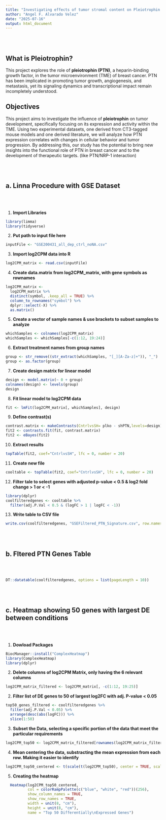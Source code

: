 ```yaml
---
title: "Investigating effects of tumor stromal content on Pleiotrophin (PTN) signaling in mouse models of Triple Negative Breast Cancer"
author: "Angel F. Alvarado Velez"
date: "2025-07-16"
output: html_document
---
```


<br><br>

## What is Pleiotrophin?

This project explores the role of **pleiotrophin (PTN)**, a heparin-binding growth factor, in the tumor microenvironment (TME) of breast cancer. PTN has been implicated in promoting tumor growth, angiogenesis, and metastasis, yet its signaling dynamics and transcriptional impact remain incompletely understood.

## Objectives

This project aims to investigate the influence of **pleiotrophin** on tumor development, specifically focusing on its expression and activity within the TME. Using two experimental datasets, one derived from CT3-tagged mouse models and one derived literature, we will analyze how PTN expression correlates with changes in cellular behavior and tumor progression. By addressing this, our study has the potential to bring new insights into the functional role of PTN in breast cancer and to the development of therapeutic targets. (like PTN/NRP-1 interaction)

<br><br>

## a. Linna Procedure with GSE Dataset

<br><br>

1.  **Import Libraries**

```r
library(limma)
library(tidyverse)
```

2.  **Put path to input file here**

```r
inputFile <- "GSE200431_all_dep_ctrl_noNA.csv"
```

3.  **Import log2CPM data into R**

```r
log2CPM_matrix <- read.csv(inputFile)  
```

4.  **Create data.matrix from log2CPM_matrix, with gene symbols as rownames**

```r
log2CPM_matrix <-                     
  log2CPM_matrix %>%
  distinct(symbol, .keep_all = TRUE) %>%
  column_to_rownames("symbol") %>%
  dplyr::select(-X) %>%
  as.matrix()
```

5.  **Create a vector of sample names & use brackets to subset samples to analyze**

```r
whichSamples <- colnames(log2CPM_matrix)
whichSamples <- whichSamples[-c(1:12, 19:24)]  
```

6.  **Extract treatment names from group names**

```r
group <- str_remove((str_extract(whichSamples, "[_][A-Za-z]+")), "_")
group <- as.factor(group) 
```

7.  **Create design matrix for linear model**

```r
design <- model.matrix(~ 0 + group)
colnames(design) <- levels(group)
design
```

8.  **Fit linear model to log2CPM data**

```r
fit <- lmFit(log2CPM_matrix[, whichSamples], design)
```

9.  **Define contrast(s)**

```r
contrast.matrix <- makeContrasts(CntrlvsSH= plko - shPTN,levels=design)
fit2 <- contrasts.fit(fit, contrast.matrix)
fit2 <- eBayes(fit2)
```

10. **Extract results**

```r
topTable(fit2, coef="CntrlvsSH", lfc = 0, number = 20)
```

11. **Create new file**

```r
cooltable <- topTable(fit2, coef="CntrlvsSH", lfc = 0, number = 20)
```

12. **Filter tale to select genes with adjusted p-value \< 0.5 & log2 fold change \> 1 or \< -1**

```r
library(dplyr)
coolfilteredgenes <- cooltable %>%
  filter(adj.P.Val < 0.5 & (logFC > 1 | logFC < -1))
```

13. **Write table to CSV file**

```r
write.csv(coolfilteredgenes, "GSEFiltered_PTN_Signature.csv", row.names = FALSE)
```

<br><br>

## b. Fltered PTN Genes Table

<br><br>

```r
DT::datatable(coolfilteredgenes, options = list(pageLength = 10))
```

<br><br>

## c. Heatmap showing 50 genes with largest DE between conditions

<br><br>

1. **Dowload Packages**

```r
BiocManager::install("ComplexHeatmap")
library(ComplexHeatmap)
library(dplyr)
```

2. **Delete columns of log2CPM Matrix, only having the 6 relevant columns**

```r
log2CPM_matrix_filtered <- log2CPM_matrix[, -c(1:12, 19:25)]
```

2. **Filter list of DE genes to 50 of largest log2FC with adj. P-value < 0.05**
```r
top50_genes_filtered <- coolfilteredgenes %>%
  filter(adj.P.Val < 0.05) %>%
  arrange(desc(abs(logFC))) %>%
  slice(1:50)
```

3. **Subset the Data, selecting a specific portion of the data that meet the particular requirements**
```r
log2CPM_top50 <- log2CPM_matrix_filtered[rownames(log2CPM_matrix_filtered) %in% rownames(top50_genes_filtered), ]
```

4. **Mean centering the data, substracting the mean expression from each row. Making it easier to identify**

```r
log2CPM_top50_centered <- t(scale(t(log2CPM_top50), center = TRUE, scale = FALSE))
```

5. **Creating the heatmap**

```r
  Heatmap(log2CPM_top50_centered,
          col = colorRampPalette(c("blue", "white", "red"))(256), 
          show_column_names = TRUE,  
          show_row_names = TRUE,
          width = unit(8, "cm"),  
          height = unit(8, "cm"),
          name = "Top 50 Differentially\nExpressed Genes")
          
```






